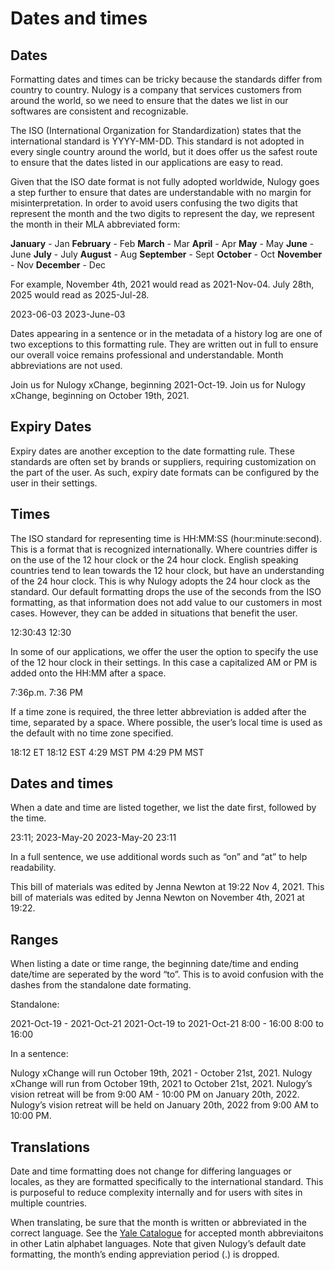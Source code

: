 
# Dates and times

## Dates

Formatting dates and times can be tricky because the standards differ from country to country. Nulogy is a company that services customers from around the world, so we need to ensure that the dates we list in our softwares are consistent and recognizable.

The ISO (International Organization for Standardization) states that the international standard is YYYY-MM-DD. This standard is not adopted in every single country around the world, but it does offer us the safest route to ensure that the dates listed in our applications are easy to read.

Given that the ISO date format is not fully adopted worldwide, Nulogy goes a step further to ensure that dates are understandable with no margin for misinterpretation. In order to avoid users confusing the two digits that represent the month and the two digits to represent the day, we represent the month in their MLA abbreviated form:

<Flex justifyContent="space-between" maxWidth={COPY_WIDTH} m="0 auto" mb="x4">
  <Box>
    <Text>
      <strong>January</strong> - Jan
    </Text>
    <Text>
      <strong>February</strong> - Feb
    </Text>
    <Text>
      <strong>March</strong> - Mar
    </Text>
  </Box>
  <Box>
    <Text>
      <strong>April</strong> - Apr
    </Text>
    <Text>
      <strong>May</strong> - May
    </Text>
    <Text>
      <strong>June</strong> - June
    </Text>
  </Box>
  <Box>
    <Text>
      <strong>July</strong> - July
    </Text>
    <Text>
      <strong>August</strong> - Aug
    </Text>
    <Text>
      <strong>September</strong> - Sept
    </Text>
  </Box>
  <Box>
    <Text>
      <strong>October</strong> - Oct
    </Text>
    <Text>
      <strong>November</strong> - Nov
    </Text>
    <Text>
      <strong>December</strong> - Dec
    </Text>
  </Box>
</Flex>

For example, November 4th, 2021 would read as 2021-Nov-04. July 28th, 2025 would read as 2025-Jul-28.

<Flex justifyContent="space-between" maxWidth={COPY_WIDTH} m="0 auto" mb="x4">
  <Box>
    <Text>
      <NoExample>2023-06-03</NoExample>
    </Text>
  </Box>
  <Box>
    <Text>
      <YesExample>2023-June-03</YesExample>
    </Text>
  </Box>
</Flex>

Dates appearing in a sentence or in the metadata of a history log are one of two exceptions to this formatting rule. They are written out in full to ensure our overall voice remains professional and understandable. Month abbreviations are not used.

<NoExample>Join us for Nulogy xChange, beginning 2021-Oct-19.</NoExample>
<YesExample>
  Join us for Nulogy xChange, beginning on October 19th, 2021.
</YesExample>

## Expiry Dates

Expiry dates are another exception to the date formatting rule. These standards are often set by brands or suppliers, requiring customization on the part of the user. As such, expiry date formats can be configured by the user in their settings.

## Times

The ISO standard for representing time is HH:MM:SS (hour:minute:second). This is a format that is recognized internationally. Where countries differ is on the use of the 12 hour clock or the 24 hour clock. English speaking countries tend to lean towards the 12 hour clock, but have an understanding of the 24 hour clock. This is why Nulogy adopts the 24 hour clock as the standard. Our default formatting drops the use of the seconds from the ISO formatting, as that information does not add value to our customers in most cases. However, they can be added in situations that benefit the user.

<Flex justifyContent="space-between" maxWidth={COPY_WIDTH} m="0 auto" mb="x4">
  <Box>
    <Text>
      <NoExample>12:30:43</NoExample>
    </Text>
  </Box>
  <Box>
    <Text>
      <YesExample>12:30</YesExample>
    </Text>
  </Box>
</Flex>

In some of our applications, we offer the user the option to specify the use of the 12 hour clock in their settings. In this case a capitalized AM or PM is added onto the HH:MM after a space.

<Flex justifyContent="space-between" maxWidth={COPY_WIDTH} m="0 auto" mb="x4">
  <Box>
    <Text>
      <NoExample>7:36p.m.</NoExample>
    </Text>
  </Box>
  <Box>
    <Text>
      <YesExample>7:36 PM</YesExample>
    </Text>
  </Box>
</Flex>

If a time zone is required, the three letter abbreviation is added after the time, separated by a space. Where possible, the user’s local time is used as the default with no time zone specified.

<Flex justifyContent="space-between" maxWidth={COPY_WIDTH} m="0 auto" mb="x4">
  <Box>
    <Text>
      <NoExample>18:12 ET</NoExample>
    </Text>
  </Box>
  <Box>
    <Text>
      <YesExample>18:12 EST</YesExample>
    </Text>
  </Box>
</Flex>

<Flex justifyContent="space-between" maxWidth={COPY_WIDTH} m="0 auto" mb="x4">
  <Box>
    <Text>
      <NoExample>4:29 MST PM</NoExample>
    </Text>
  </Box>
  <Box>
    <Text>
      <YesExample>4:29 PM MST</YesExample>
    </Text>
  </Box>
</Flex>

## Dates and times

When a date and time are listed together, we list the date first, followed by the time.

<Flex justifyContent="space-between" maxWidth={COPY_WIDTH} m="0 auto" mb="x4">
  <Box>
    <Text>
      <NoExample>23:11; 2023-May-20</NoExample>
    </Text>
  </Box>
  <Box>
    <Text>
      <YesExample>2023-May-20 23:11</YesExample>
    </Text>
  </Box>
</Flex>

In a full sentence, we use additional words such as “on” and “at” to help readability.

<NoExample>
  This bill of materials was edited by Jenna Newton at 19:22 Nov 4, 2021.
</NoExample>
<YesExample>
  This bill of materials was edited by Jenna Newton on November 4th, 2021 at
  19:22.
</YesExample>

## Ranges

When listing a date or time range, the beginning date/time and ending date/time are seperated by the word “to”. This is to avoid confusion with the dashes from the standalone date formating.

Standalone:

<Flex justifyContent="space-between" maxWidth={COPY_WIDTH} m="0 auto" mb="x4">
  <Box>
    <Text>
      <NoExample>2021-Oct-19 - 2021-Oct-21</NoExample>
    </Text>
  </Box>
  <Box>
    <Text>
      <YesExample>2021-Oct-19 to 2021-Oct-21</YesExample>
    </Text>
  </Box>
</Flex>

<Flex justifyContent="space-between" maxWidth={COPY_WIDTH} m="0 auto" mb="x4">
  <Box>
    <Text>
      <NoExample>8:00 - 16:00</NoExample>
    </Text>
  </Box>
  <Box>
    <Text>
      <YesExample>8:00 to 16:00</YesExample>
    </Text>
  </Box>
</Flex>

In a sentence:

<NoExample>
  Nulogy xChange will run October 19th, 2021 - October 21st, 2021.
</NoExample>
<YesExample>
  Nulogy xChange will run from October 19th, 2021 to October 21st, 2021.
</YesExample>

<NoExample>
  Nulogy’s vision retreat will be from 9:00 AM - 10:00 PM on January 20th, 2022.
</NoExample>
<YesExample>
  Nulogy’s vision retreat will be held on January 20th, 2022 from 9:00 AM to
  10:00 PM.
</YesExample>

## Translations

Date and time formatting does not change for differing languages or locales, as they are formatted specifically to the international standard. This is purposeful to reduce complexity internally and for users with sites in multiple countries.

When translating, be sure that the month is written or abbreviated in the correct language. See the <a href="https://web.library.yale.edu/cataloging/months">Yale Catalogue</a> for accepted month abbreviaitons in other Latin alphabet languages. Note that given Nulogy’s default date formatting, the month’s ending appreviation period (.) is dropped.
